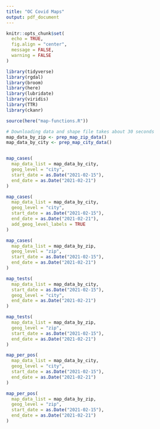 ```yaml
---
title: "OC Covid Maps"
output: pdf_document
---
```


```r
knitr::opts_chunk$set(
  echo = TRUE,
  fig.align = "center",
  message = FALSE,
  warning = FALSE
)
```


```r
library(tidyverse)
library(rgdal)
library(broom)
library(here)
library(lubridate)
library(viridis)
library(TTR)
library(ckanr)

source(here("map-functions.R"))
```


```r
# Downloading data and shape file takes about 30 seconds
map_data_by_zip <- prep_map_zip_data()
map_data_by_city <- prep_map_city_data()


map_cases(
  map_data_list = map_data_by_city, 
  geog_level = "city",
  start_date = as.Date("2021-02-15"), 
  end_date = as.Date("2021-02-21")
)

map_cases(
  map_data_list = map_data_by_city, 
  geog_level = "city",
  start_date = as.Date("2021-02-15"), 
  end_date = as.Date("2021-02-21"),
  add_geog_level_labels = TRUE
)

map_cases(
  map_data_list = map_data_by_zip, 
  geog_level = "zip",
  start_date = as.Date("2021-02-15"), 
  end_date = as.Date("2021-02-21")
)

map_tests(
  map_data_list = map_data_by_city, 
  start_date = as.Date("2021-02-15"),
  geog_level = "city",
  end_date = as.Date("2021-02-21")
)

map_tests(
  map_data_list = map_data_by_zip, 
  geog_level = "zip",
  start_date = as.Date("2021-02-15"), 
  end_date = as.Date("2021-02-21")
)

map_per_pos(
  map_data_list = map_data_by_city, 
  geog_level = "city",
  start_date = as.Date("2021-02-15"), 
  end_date = as.Date("2021-02-21")
)

map_per_pos(
  map_data_list = map_data_by_zip, 
  geog_level = "zip",
  start_date = as.Date("2021-02-15"), 
  end_date = as.Date("2021-02-21")
)
```





